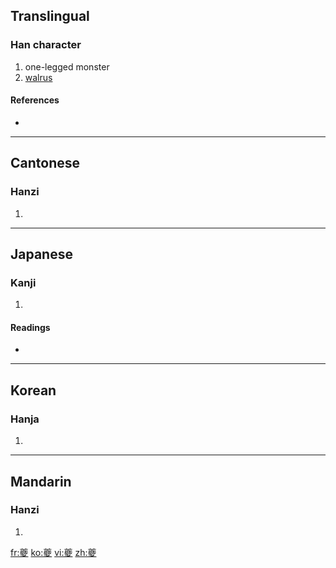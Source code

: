 ==Translingual==
{{Han stroke|[[Image:夔-order.gif|frameless|upright=0.7]]}} 
===Han character===
{{Han char|rn=35|rad=夊|as=19|sn=22|four=4440<sub>7</sub>|canj=廿金竹水 (TCHE)}}

# one-legged monster
# [[walrus]]

====References====
* {{Han ref|kx=0245.281|dkj=05746|dj=0487.020|hdz=20872.030|uh=5914|ud=22804|bh=C4DC|bd=50396}}

----

==Cantonese==

===Hanzi===
{{yue-hanzi|jyut=|y=kwai4}}

# {{defn|Cantonese}}

----

==Japanese==

===Kanji===
{{ja-kanji|grade=|rs=夊19}}

# {{defn|Japanese}}

====Readings====
* {{ja-readings|on=[[き]] (ki), [[ぎ]] (gi)|kun=}}

----

==Korean==

===Hanja===
{{ko-hanja|hangeul=기|rv=gi|mr=ki}}

# {{defn|Korean}}

----

==Mandarin==

===Hanzi===
{{cmn-hanzi|pin=[[kuí]] ([[kui2]])|wg=k'uei<sup>2</sup>}}

# {{defn|Mandarin}}

[[fr:夔]]
[[ko:夔]]
[[vi:夔]]
[[zh:夔]]